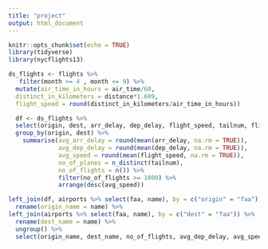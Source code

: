 ---
title: "project"
output: html_document
---

```{r setup, include=FALSE}
knitr::opts_chunk$set(echo = TRUE)
library(tidyverse)
library(nycflights13)
```
```{r}
ds_flights <- flights %>%
   filter(month >= 4 , month <= 9) %>% 
  mutate(air_time_in_hours = air_time/60, 
  distinct_in_kilometers = distance*1.609, 
  flight_speed = round(distinct_in_kilometers/air_time_in_hours))

```
```{r}

  df <- ds_flights %>% 
  select(origin, dest, arr_delay, dep_delay, flight_speed, tailnum, flight) %>% 
  group_by(origin, dest) %>% 
    summarise(avg_arr_delay = round(mean(arr_delay, na.rm = TRUE)),
              avg_dep_delay = round(mean(dep_delay, na.rm = TRUE)), 
              avg_speed = round(mean(flight_speed, na.rm = TRUE)),
              no_of_planes = n_distinct(tailnum),
              no_of_flights = n()) %>% 
              filter(no_of_flights >= 1000) %>% 
              arrange(desc(avg_speed))

left_join(df, airports %>% select(faa, name), by = c("origin" = "faa")) %>% 
  rename(origin_name = name) %>% 
left_join(airports %>% select(faa, name), by = c("dest" = "faa")) %>% 
  rename(dest_name = name) %>% 
  ungroup() %>% 
  select(origin_name, dest_name, no_of_flights, avg_dep_delay, avg_speed, no_of_planes) 

```
